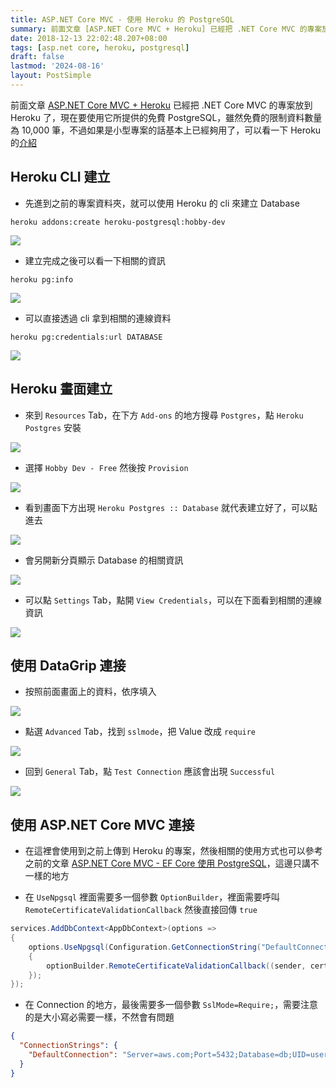 ```yaml
---
title: ASP.NET Core MVC - 使用 Heroku 的 PostgreSQL
summary: 前面文章 [ASP.NET Core MVC + Heroku] 已經把 .NET Core MVC 的專案放到 Heroku 了，現在要使用它所提供的免費 PostgreSQL，雖然免費的限制資料數量為 10,000 筆，不過如果是小型專案的話基本上已經夠用了，可以看一下 Heroku 的[介紹]
date: 2018-12-13 22:02:48.207+08:00
tags: [asp.net core, heroku, postgresql]
draft: false
lastmod: '2024-08-16'
layout: PostSimple
---
```


前面文章 [ASP.NET Core MVC + Heroku](/blog/asp-net-core-mvc-publish-heroku) 已經把 .NET Core MVC 的專案放到 Heroku 了，現在要使用它所提供的免費 PostgreSQL，雖然免費的限制資料數量為 10,000 筆，不過如果是小型專案的話基本上已經夠用了，可以看一下 Heroku 的[介紹](https://elements.heroku.com/addons/heroku-postgresql)

## Heroku CLI 建立

- 先進到之前的專案資料夾，就可以使用 Heroku 的 cli 來建立 Database

```shell
heroku addons:create heroku-postgresql:hobby-dev
```

![](https://image.cashwu.com/404.webp)

- 建立完成之後可以看一下相關的資訊

```shell
heroku pg:info
```

![](https://image.cashwu.com/404.webp)

- 可以直接透過 cli 拿到相關的連線資料

```shell
heroku pg:credentials:url DATABASE
```

![](https://image.cashwu.com/404.webp)

## Heroku 畫面建立

- 來到 `Resources` Tab，在下方 `Add-ons` 的地方搜尋 `Postgres`，點 `Heroku Postgres` 安裝

![](https://image.cashwu.com/404.webp)

- 選擇 `Hobby Dev - Free` 然後按 `Provision`

![](https://image.cashwu.com/404.webp)

- 看到畫面下方出現 `Heroku Postgres :: Database` 就代表建立好了，可以點進去

![](https://image.cashwu.com/404.webp)

- 會另開新分頁顯示 Database 的相關資訊

![](https://image.cashwu.com/404.webp)

- 可以點 `Settings` Tab，點開 `View Credentials`，可以在下面看到相關的連線資訊

![](https://image.cashwu.com/404.webp)

## 使用 DataGrip 連接

- 按照前面畫面上的資料，依序填入

![](https://image.cashwu.com/404.webp)

- 點選 `Advanced` Tab，找到 `sslmode`，把 Value 改成 `require`

![](https://image.cashwu.com/404.webp)

- 回到 `General` Tab，點 `Test Connection` 應該會出現 `Successful`

![](https://image.cashwu.com/404.webp)

## 使用 ASP.NET Core MVC 連接

- 在這裡會使用到之前上傳到 Heroku 的專案，然後相關的使用方式也可以參考之前的文章 [ASP.NET Core MVC - EF Core 使用 PostgreSQL](/blog/asp-net-core-mvc-ef-core-postgresql)，這邊只講不一樣的地方

- 在 `UseNpgsql` 裡面需要多一個參數 `OptionBuilder`，裡面需要呼叫 `RemoteCertificateValidationCallback` 然後直接回傳 `true`

```csharp
services.AddDbContext<AppDbContext>(options =>
{
	options.UseNpgsql(Configuration.GetConnectionString("DefaultConnection"), optionBuilder =>
	{
		optionBuilder.RemoteCertificateValidationCallback((sender, certificate, chain, errors) => true);
	});
});
```

- 在 Connection 的地方，最後需要多一個參數 `SslMode=Require;`，需要注意的是大小寫必需要一樣，不然會有問題

```json
{
  "ConnectionStrings": {
    "DefaultConnection": "Server=aws.com;Port=5432;Database=db;UID=user;PWD=password;SslMode=Require;"
  }
}
```
